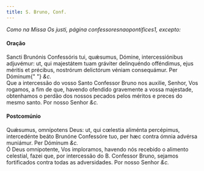 ```yaml
---
title: S. Bruno, Conf.
---
```


<em>Como na Missa Os justi, página confessoresnaopontifices1, excepto:</em>

<h4 class="text-center">Oração</h4>
<div class="grid grid-cols-2 gap-5">
  <div class="col-6 dropcaps text-justify">
    Sancti Brunónis Confessóris tui, quǽsumus, Dómine, intercessiónibus
    adjuvémur: ut, qui majestátem tuam gráviter delinquéndo offéndimus, ejus
    méritis et précibus, nostrórum delictórum véniam consequámur. Per Dóminum{" "}
    <em>&c.</em>
  </div>
  <div class="col-6 dropcaps text-justify">
    Que a intercessão do vosso Santo Confessor Bruno nos auxilie, Senhor, Vos
    rogamos, a fim de que, havendo ofendido gravemente a vossa majestade,
    obtenhamos o perdão dos nossos pecados pelos méritos e preces do mesmo
    santo. Por nosso Senhor <em>&c.</em>
  </div>
</div>

<h4 class="text-center">Postcomúnio</h4>
<div class="grid grid-cols-2 gap-5">
  <div class="col-6 dropcaps text-justify">
    Quǽsumus, omnípotens Deus: ut, qui cœlestia aliménta percépimus,
    intercedénte beáto Brunóne Confessóre tuo, per hæc contra ómnia advérsa
    muniámur. Per Dóminum <em>&c.</em>
  </div>
  <div class="col-6 dropcaps text-justify">
    Ó Deus omnipotente, Vos imploramos, havendo nós recebido o alimento
    celestial, fazei que, por intercessão do B. Confessor Bruno, sejamos
    fortificados contra todas as adversidades. Por nosso Senhor <em>&c.</em>
  </div>
</div>
